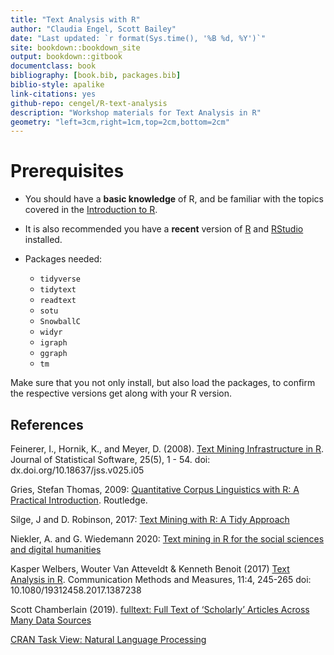 ```yaml
--- 
title: "Text Analysis with R"
author: "Claudia Engel, Scott Bailey"
date: "Last updated: `r format(Sys.time(), '%B %d, %Y')`"
site: bookdown::bookdown_site
output: bookdown::gitbook
documentclass: book
bibliography: [book.bib, packages.bib]
biblio-style: apalike
link-citations: yes
github-repo: cengel/R-text-analysis
description: "Workshop materials for Text Analysis in R"
geometry: "left=3cm,right=1cm,top=2cm,bottom=2cm"
---
```



# Prerequisites {-}

- You should have a **basic knowledge** of R, and be familiar with the topics covered in the [Introduction to R](https://cengel.github.io/R-intro/).

- It is also recommended you have a **recent** version of [R](https://cran.r-project.org/) and [RStudio](https://www.rstudio.com/) installed. 

- Packages needed:
  - `tidyverse`
  - `tidytext`
  - `readtext`
  - `sotu`
  - `SnowballC`
  - `widyr`
  - `igraph`
  - `ggraph`
  - `tm`

Make sure that you not only install, but also load the packages, to confirm the respective versions get along with your R version.

## References  {-}

Feinerer, I., Hornik, K., and Meyer, D. (2008). [Text Mining Infrastructure in R](http://dx.doi.org/10.18637/jss.v025.i05). Journal of Statistical Software, 25(5), 1 - 54. doi: dx.doi.org/10.18637/jss.v025.i05

Gries, Stefan Thomas, 2009: [Quantitative Corpus Linguistics with R: A Practical Introduction](http://www.stgries.info/research/qclwr/qclwr.html). Routledge.

Silge, J and D. Robinson, 2017: [Text Mining with R: A Tidy Approach](http://tidytextmining.com/)

Niekler, A. and G. Wiedemann 2020: [Text mining in R for the social sciences and digital humanities](https://tm4ss.github.io/docs/index.html)

Kasper Welbers, Wouter Van Atteveldt & Kenneth Benoit (2017) [Text Analysis in R](https://doi.org/10.1080/19312458.2017.1387238). Communication Methods and Measures, 11:4, 245-265 doi: 10.1080/19312458.2017.1387238

Scott Chamberlain (2019). [fulltext: Full Text of 'Scholarly' Articles Across Many Data Sources](https://books.ropensci.org/fulltext/)

[CRAN Task View: Natural Language Processing](https://CRAN.R-project.org/view=NaturalLanguageProcessing)
